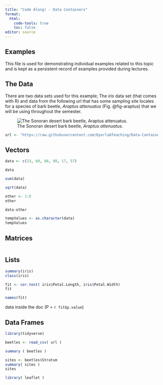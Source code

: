 ```yaml
---
title: "Code Along! - Data Containers"
format: 
  html:
    code-tools: true
    toc: false
editor: source
---
```


## Examples

This file is used for demonstrating individual examples related to this topic and is kept as a persistent record of examples provided during lectures.

## The Data

There are two data sets used for this example; The *iris* data set (that comes with R) and data from the following url that has some sampling site locales for a species of bark beetle, *Araptus attenuatus* (Fig. @fig-araptus) that we will be using throughout the semester.

![The Sonoran desert bark beetle, *Araptus attenuatus*.](media/beetles.png){#fig-araptus}

```r
url <- "https://raw.githubusercontent.com/DyerlabTeaching/Data-Containers/main/data/arapat.csv"
```

## Vectors

```r

data <- c(23, 60, 80, 98, 17, 57)

data

sum(data)

sqrt(data)

other <- 1:6
other

data-other

tempValues <- as.character(data)
tempValues
```


## Matrices

```r


```


## Lists

```r

summary(iris)
class(iris)

fit <- cor.test( iris$Petal.Length, iris$Petal.Width)
fit

names(fit)

```

data inside the doc (P = `r fit$p.value `)

## Data Frames

```r
library(tidyverse)

beetles <- read_csv( url )

summary ( beetles )

sites <- beetles$Stratum
summary( sites )
sites
```
```r
library( leaflet )
```

